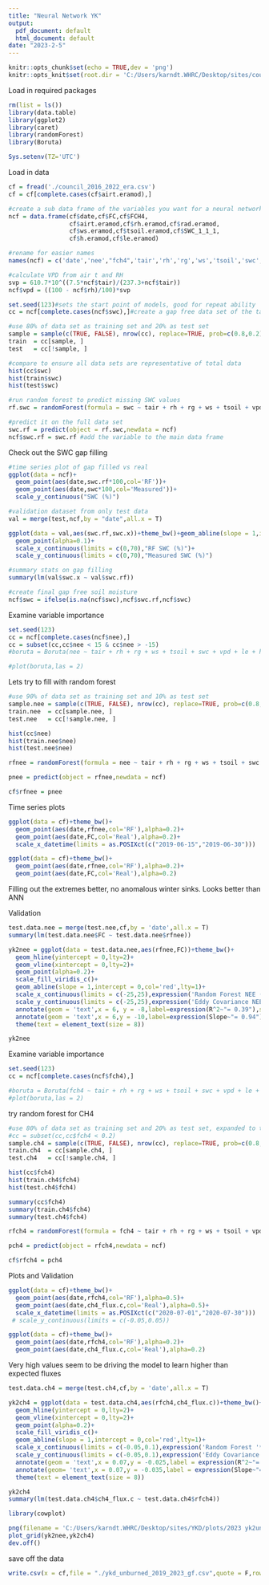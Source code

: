 ```yaml
---
title: "Neural Network YK"
output:
  pdf_document: default
  html_document: default
date: "2023-2-5"
---
```


```r
knitr::opts_chunk$set(echo = TRUE,dev = 'png')
knitr::opts_knit$set(root.dir = 'C:/Users/karndt.WHRC/Desktop/sites/council/data') #use this to set your directory
```


Load in required packages
```r
rm(list = ls())
library(data.table)
library(ggplot2)
library(caret)
library(randomForest)
library(Boruta)

Sys.setenv(TZ='UTC')
```

Load in data
```r
cf = fread('./council_2016_2022_era.csv')
cf = cf[complete.cases(cf$airt.eramod),]

#create a sub data frame of the variables you want for a neural network
ncf = data.frame(cf$date,cf$FC,cf$FCH4,
                 cf$airt.eramod,cf$rh.eramod,cf$rad.eramod,
                 cf$ws.eramod,cf$tsoil.eramod,cf$SWC_1_1_1,
                 cf$h.eramod,cf$le.eramod)

#rename for easier names
names(ncf) = c('date','nee',"fch4",'tair','rh','rg','ws','tsoil','swc','h','le')

#calculate VPD from air t and RH
svp = 610.7*10^((7.5*ncf$tair)/(237.3+ncf$tair))
ncf$vpd = ((100 - ncf$rh)/100)*svp  

set.seed(123)#sets the start point of models, good for repeat ability
cc = ncf[complete.cases(ncf$swc),]#create a gap free data set of the target variable

#use 80% of data set as training set and 20% as test set
sample = sample(c(TRUE, FALSE), nrow(cc), replace=TRUE, prob=c(0.8,0.2))
train  = cc[sample, ]
test   = cc[!sample, ]

#compare to ensure all data sets are representative of total data
hist(cc$swc)
hist(train$swc)
hist(test$swc)

#run random forest to predict missing SWC values
rf.swc = randomForest(formula = swc ~ tair + rh + rg + ws + tsoil + vpd + le + h,data = train,ntree = 100)

#predict it on the full data set
swc.rf = predict(object = rf.swc,newdata = ncf)
ncf$swc.rf = swc.rf #add the variable to the main data frame
```


Check out the SWC gap filling
```r
#time series plot of gap filled vs real
ggplot(data = ncf)+
  geom_point(aes(date,swc.rf*100,col='RF'))+
  geom_point(aes(date,swc*100,col='Measured'))+
  scale_y_continuous("SWC (%)")

#validation dataset from only test data
val = merge(test,ncf,by = "date",all.x = T)

ggplot(data = val,aes(swc.rf,swc.x))+theme_bw()+geom_abline(slope = 1,intercept = 0,col='red')+
  geom_point(alpha=0.1)+
  scale_x_continuous(limits = c(0,70),"RF SWC (%)")+
  scale_y_continuous(limits = c(0,70),"Measured SWC (%)")

#summary stats on gap filling
summary(lm(val$swc.x ~ val$swc.rf))

#create final gap free soil moisture
ncf$swc = ifelse(is.na(ncf$swc),ncf$swc.rf,ncf$swc)
```

Examine variable importance
```r
set.seed(123)
cc = ncf[complete.cases(ncf$nee),]
cc = subset(cc,cc$nee < 15 & cc$nee > -15)
#boruta = Boruta(nee ~ tair + rh + rg + ws + tsoil + swc + vpd + le + h,data = cc,doTrace = 2,maxRuns = 100)

#plot(boruta,las = 2)
```


Lets try to fill with random forest
```r
#use 90% of data set as training set and 10% as test set
sample.nee = sample(c(TRUE, FALSE), nrow(cc), replace=TRUE, prob=c(0.8,0.2))
train.nee  = cc[sample.nee, ]
test.nee   = cc[!sample.nee, ]

hist(cc$nee)
hist(train.nee$nee)
hist(test.nee$nee)

rfnee = randomForest(formula = nee ~ tair + rh + rg + ws + tsoil + swc + vpd + le + h,data = train.nee,ntree = 100,importance=T)

pnee = predict(object = rfnee,newdata = ncf)

cf$rfnee = pnee
```


Time series plots
```r
ggplot(data = cf)+theme_bw()+
  geom_point(aes(date,rfnee,col='RF'),alpha=0.2)+
  geom_point(aes(date,FC,col='Real'),alpha=0.2)+
  scale_x_datetime(limits = as.POSIXct(c("2019-06-15","2019-06-30")))

ggplot(data = cf)+theme_bw()+
  geom_point(aes(date,rfnee,col='RF'),alpha=0.2)+
  geom_point(aes(date,FC,col='Real'),alpha=0.2)
```
Filling out the extremes better, no anomalous winter sinks. Looks better than ANN

Validation
```r
test.data.nee = merge(test.nee,cf,by = 'date',all.x = T)
summary(lm(test.data.nee$FC ~ test.data.nee$rfnee))

yk2nee = ggplot(data = test.data.nee,aes(rfnee,FC))+theme_bw()+
  geom_hline(yintercept = 0,lty=2)+
  geom_vline(xintercept = 0,lty=2)+
  geom_point(alpha=0.2)+
  scale_fill_viridis_c()+
  geom_abline(slope = 1,intercept = 0,col='red',lty=1)+
  scale_x_continuous(limits = c(-25,25),expression('Random Forest NEE ('*mu*mol~CO[2]~m^-2~s^-1*')'))+
  scale_y_continuous(limits = c(-25,25),expression('Eddy Covariance NEE ('*mu*mol~CO[2]~m^-2~s^-1*')'))+
  annotate(geom = 'text',x = 6, y = -8,label=expression(R^2~"= 0.39"),size = 3)+
  annotate(geom = 'text',x = 6,y = -10,label=expression(Slope~"= 0.94"),size = 3)+
  theme(text = element_text(size = 8))

yk2nee
```

Examine variable importance
```r
set.seed(123)
cc = ncf[complete.cases(ncf$fch4),]

#boruta = Boruta(fch4 ~ tair + rh + rg + ws + tsoil + swc + vpd + le + h,data = cc,doTrace = 2,maxRuns = 100)
#plot(boruta,las = 2)
```

try random forest for CH4
```r
#use 80% of data set as training set and 20% as test set, expanded to try to reprsent the larger points better
#cc = subset(cc,cc$fch4 < 0.2)
sample.ch4 = sample(c(TRUE, FALSE), nrow(cc), replace=TRUE, prob=c(0.8,0.2))
train.ch4  = cc[sample.ch4, ]
test.ch4   = cc[!sample.ch4, ]

hist(cc$fch4)
hist(train.ch4$fch4)
hist(test.ch4$fch4)

summary(cc$fch4)
summary(train.ch4$fch4)
summary(test.ch4$fch4)

rfch4 = randomForest(formula = fch4 ~ tair + rh + rg + ws + tsoil + vpd + swc + h + le,data = train.ch4,ntree = 100)

pch4 = predict(object = rfch4,newdata = ncf)

cf$rfch4 = pch4
```

Plots and Validation
```r
ggplot(data = cf)+theme_bw()+
  geom_point(aes(date,rfch4,col='RF'),alpha=0.5)+
  geom_point(aes(date,ch4_flux.c,col='Real'),alpha=0.5)+
  scale_x_datetime(limits = as.POSIXct(c("2020-07-01","2020-07-30")))
 # scale_y_continuous(limits = c(-0.05,0.05))

ggplot(data = cf)+theme_bw()+
  geom_point(aes(date,rfch4,col='RF'),alpha=0.2)+
  geom_point(aes(date,ch4_flux.c,col='Real'),alpha=0.2)
```
Very high values seem to be driving the model to learn higher than expected fluxes


```r
test.data.ch4 = merge(test.ch4,cf,by = 'date',all.x = T)

yk2ch4 = ggplot(data = test.data.ch4,aes(rfch4,ch4_flux.c))+theme_bw()+
  geom_hline(yintercept = 0,lty=2)+
  geom_vline(xintercept = 0,lty=2)+
  geom_point(alpha=0.2)+
  scale_fill_viridis_c()+
  geom_abline(slope = 1,intercept = 0,col='red',lty=1)+
  scale_x_continuous(limits = c(-0.05,0.1),expression('Random Forest '*CH[4]~flux~" ("*mu*mol~CH[4]~m^-2~s^-1*')'))+
  scale_y_continuous(limits = c(-0.05,0.1),expression('Eddy Covariance '*CH[4]~flux~" ("*mu*mol~CH[4]~m^-2~s^-1*')'))+
  annotate(geom = 'text',x = 0.07,y = -0.025,label = expression(R^2~"= 0.52"),size = 3)+
  annotate(geom= 'text',x = 0.07,y = -0.035,label = expression(Slope~"= 1.09"),size = 3)+
  theme(text = element_text(size = 8))

yk2ch4
summary(lm(test.data.ch4$ch4_flux.c ~ test.data.ch4$rfch4))
```


```r
library(cowplot)

png(filename = 'C:/Users/karndt.WHRC/Desktop/sites/YKD/plots/2023 yk2unburned gapfilling validation.png',width = 6,height = 4,units = 'in',res = 1000)
plot_grid(yk2nee,yk2ch4)
dev.off()
```


save off the data
```r
write.csv(x = cf,file = "./ykd_unburned_2019_2023_gf.csv",quote = F,row.names = F)
```
